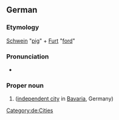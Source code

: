 ==German==
{{wikipedia}}
{{wikipedia|lang=de}}

===Etymology===
[[Schwein]] "[[pig]]" + [[Furt]] "[[ford]]"

===Pronunciation===
* {{audio|LL-Q188 (deu)-Michael Schönitzer (WMDE)-Schweinfurt.wav|Audio|lang=de}}

===Proper noun===
{{de-proper noun}}

# {{l|en|Schweinfurt}} ([[independent city]] in [[Bavaria]], Germany)

[[Category:de:Cities]]